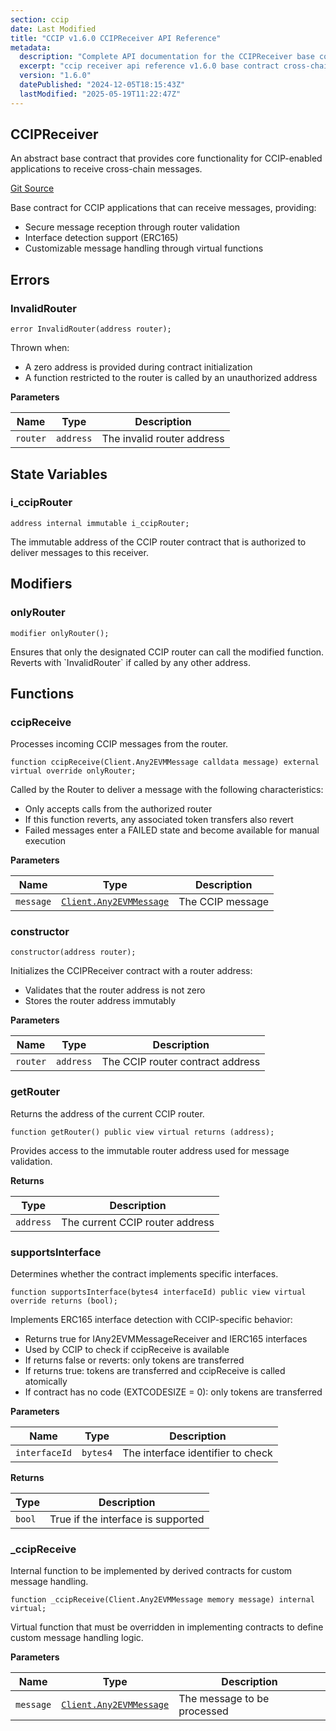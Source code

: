 ```yaml
---
section: ccip
date: Last Modified
title: "CCIP v1.6.0 CCIPReceiver API Reference"
metadata:
  description: "Complete API documentation for the CCIPReceiver base contract in Chainlink CCIP v1.6.0 for receiving and processing cross-chain messages."
  excerpt: "ccip receiver api reference v1.6.0 base contract cross-chain messages any2evmmessage processing"
  version: "1.6.0"
  datePublished: "2024-12-05T18:15:43Z"
  lastModified: "2025-05-19T11:22:47Z"
---
```



<CcipCommon callout="importCCIPPackage160" />

## CCIPReceiver

An abstract base contract that provides core functionality for CCIP-enabled applications to receive cross-chain messages.

[Git Source](https://github.com/smartcontractkit/chainlink-ccip/blob/contracts-ccip-release/1.6.0/chains/evm/contracts/applications/CCIPReceiver.sol)

<Aside>
Base contract for CCIP applications that can receive messages, providing:

- Secure message reception through router validation
- Interface detection support (ERC165)
- Customizable message handling through virtual functions

</Aside>

## Errors

### InvalidRouter

```solidity
error InvalidRouter(address router);
```

<Aside>

Thrown when:

- A zero address is provided during contract initialization
- A function restricted to the router is called by an unauthorized address

</Aside>

**Parameters**

| Name     | Type      | Description                |
| -------- | --------- | -------------------------- |
| `router` | `address` | The invalid router address |

## State Variables

### i_ccipRouter

```solidity
address internal immutable i_ccipRouter;
```

<Aside>
  The immutable address of the CCIP router contract that is authorized to deliver messages to this receiver.
</Aside>

## Modifiers

### onlyRouter

```solidity
modifier onlyRouter();
```

<Aside>
  Ensures that only the designated CCIP router can call the modified function. Reverts with `InvalidRouter` if called by
  any other address.
</Aside>

## Functions

### ccipReceive

Processes incoming CCIP messages from the router.

```solidity
function ccipReceive(Client.Any2EVMMessage calldata message) external virtual override onlyRouter;
```

<Aside>

Called by the Router to deliver a message with the following characteristics:

- Only accepts calls from the authorized router
- If this function reverts, any associated token transfers also revert
- Failed messages enter a FAILED state and become available for manual execution

</Aside>

**Parameters**

| Name      | Type                                                                            | Description      |
| --------- | ------------------------------------------------------------------------------- | ---------------- |
| `message` | [`Client.Any2EVMMessage`](/ccip/api-reference/evm/v1.6.0/client#any2evmmessage) | The CCIP message |

### constructor

```solidity
constructor(address router);
```

<Aside>

Initializes the CCIPReceiver contract with a router address:

- Validates that the router address is not zero
- Stores the router address immutably

</Aside>

**Parameters**

| Name     | Type      | Description                      |
| -------- | --------- | -------------------------------- |
| `router` | `address` | The CCIP router contract address |

### getRouter

Returns the address of the current CCIP router.

```solidity
function getRouter() public view virtual returns (address);
```

<Aside>Provides access to the immutable router address used for message validation.</Aside>

**Returns**

| Type      | Description                     |
| --------- | ------------------------------- |
| `address` | The current CCIP router address |

### supportsInterface

Determines whether the contract implements specific interfaces.

```solidity
function supportsInterface(bytes4 interfaceId) public view virtual override returns (bool);
```

<Aside>

Implements ERC165 interface detection with CCIP-specific behavior:

- Returns true for IAny2EVMMessageReceiver and IERC165 interfaces
- Used by CCIP to check if ccipReceive is available
- If returns false or reverts: only tokens are transferred
- If returns true: tokens are transferred and ccipReceive is called atomically
- If contract has no code (EXTCODESIZE = 0): only tokens are transferred

</Aside>

**Parameters**

| Name          | Type     | Description                       |
| ------------- | -------- | --------------------------------- |
| `interfaceId` | `bytes4` | The interface identifier to check |

**Returns**

| Type   | Description                        |
| ------ | ---------------------------------- |
| `bool` | True if the interface is supported |

### \_ccipReceive

Internal function to be implemented by derived contracts for custom message handling.

```solidity
function _ccipReceive(Client.Any2EVMMessage memory message) internal virtual;
```

<Aside>
  Virtual function that must be overridden in implementing contracts to define custom message handling logic.
</Aside>

**Parameters**

| Name      | Type                                                                            | Description                 |
| --------- | ------------------------------------------------------------------------------- | --------------------------- |
| `message` | [`Client.Any2EVMMessage`](/ccip/api-reference/evm/v1.6.0/client#any2evmmessage) | The message to be processed |
